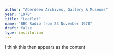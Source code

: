 ```yaml
---
author: "Aberdeen Archives, Gallery & Museums"
year: "1978"
title: "Leaflet"
name: "BBC Radio from 23 November 1978"
draft: false
type: institution
---
```

I think this then appears as the content
